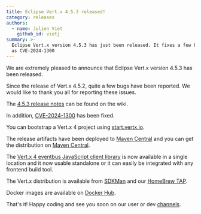 ```yaml
---
title: Eclipse Vert.x 4.5.3 released!
category: releases
authors:
  - name: Julien Viet
    github_id: vietj
summary: >-
  Eclipse Vert.x version 4.5.3 has just been released. It fixes a few bugs that have been reported by the community as well
  as CVE-2024-1300
---
```


We are extremely pleased to announce that Eclipse Vert.x version 4.5.3 has been released.

Since the release of Vert.x 4.5.2, quite a few bugs have been reported. We would like to thank you all for reporting these issues.

The [4.5.3 release notes](https://github.com/vert-x3/wiki/wiki/4.5.3-Release-Notes) can be found on the wiki.

In addition, [CVE-2024-1300](https://access.redhat.com/security/cve/CVE-2024-1300) has been fixed.

You can bootstrap a Vert.x 4 project using [start.vertx.io](https://start.vertx.io).

The release artifacts have been deployed to [Maven Central](https://search.maven.org/search?q=g:io.vertx%20AND%20v:4.5.3) and
you can get the distribution on [Maven Central](https://repo1.maven.org/maven2/io/vertx/vertx-stack-manager/4.5.3/).

The [Vert.x 4 eventbus JavaScript client library](https://www.npmjs.com/package/@vertx/eventbus-bridge-client.js) is now available
in a single location and it now usable standalone or it can easily be integrated with any frontend build tool.

The Vert.x distribution is available from [SDKMan](https://sdkman.io) and our
[HomeBrew TAP](https://github.com/vertx-distrib/homebrew-tap).

Docker images are available on [Docker Hub](https://hub.docker.com/u/vertx/).

That's it! Happy coding and see you soon on our user or dev [channels](https://vertx.io/channels).
